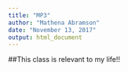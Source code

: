 ```yaml
---
title: "MP3"
author: "Mathena Abramson"
date: "November 13, 2017"
output: html_document
---
```


##This class is relevant to my life!!
